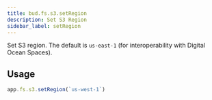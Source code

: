 ```yaml
---
title: bud.fs.s3.setRegion
description: Set S3 Region
sidebar_label: setRegion
---
```


Set S3 region. The default is `us-east-1` (for interoperability with Digital Ocean Spaces).

## Usage

```typescript
app.fs.s3.setRegion(`us-west-1`)
```
